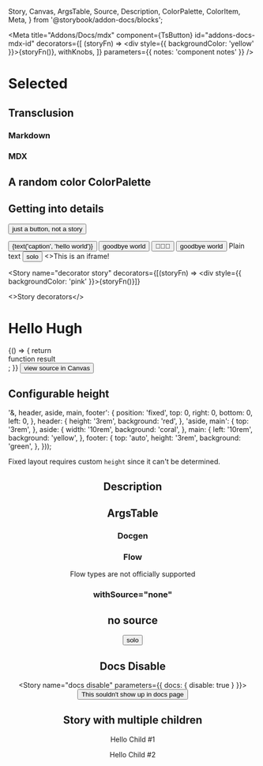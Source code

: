   Story,
  Canvas,
  ArgsTable,
  Source,
  Description,
  ColorPalette,
  ColorItem,
  Meta,
} from '@storybook/addon-docs/blocks';

<Meta
  title="Addons/Docs/mdx"
  component={TsButton}
  id="addons-docs-mdx-id"
  decorators={[
    (storyFn) => <div style={{ backgroundColor: 'yellow' }}>{storyFn()}</div>,
    withKnobs,
  ]}
  parameters={{ notes: 'component notes' }}
/>

# Selected

<Story id="." />

<Source id="." />

<ArgsTable of="." />

<Canvas>
  <Story id="nonexistent-story" />
</Canvas>

## Transclusion

### Markdown

<MdNotes />

### MDX

<MdxNotes />

## A random color ColorPalette

<ColorPalette>
  <ColorItem
    title="theme.color.greyscale"
    subtitle="Some of the greys"
    colors={['#FFFFFF', '#F8F8F8', '#F3F3F3']}
  />
  <ColorItem title="theme.color.primary" subtitle="Coral" colors={['#FF4785']} />
  <ColorItem title="theme.color.secondary" subtitle="Ocean" colors={['#1EA7FD']} />
  <ColorItem
    title="theme.color.positive"
    subtitle="Green"
    colors={[
      'rgba(102,191,60,1)',
      'rgba(102,191,60,.8)',
      'rgba(102,191,60,.6)',
      'rgba(102,191,60,.3)',
    ]}
  />
</ColorPalette>

## Getting into details

<Button>just a button, not a story</Button>



<Canvas>
  <Story name="hello story">
    <Button onClick={action('clicked')}>{text('caption', 'hello world')}</Button>
  </Story>
  <Story name="goodbye">
    <Button onClick={action('clicked')}>goodbye world</Button>
  </Story>
  <Story name="with icons">
    <Button onClick={action('clicked')}>🤘🚀💯</Button>
  </Story>
  <Story name="notes" parameters={{ notes: 'story notes' }}>
    <Button onClick={action('clicked')}>goodbye world</Button>
  </Story>
  <Story name="plaintext">Plain text</Story>
</Canvas>

<Story name="solo story">
  <Button onClick={action('clicked')}>solo</Button>
</Story>

<Story name="iframe story" inline={false} height="100px">
  <>This is an iframe!</>
</Story>

<Story
  name="decorator story"
  decorators={[(storyFn) => <div style={{ backgroundColor: 'pink' }}>{storyFn()}</div>]}
>
  <>Story decorators</>
</Story>

<Story name="theme">
  <h1 className="text-lg">Hello Hugh</h1>
</Story>

<Story name="function" height="100px">
  {() => {
    return <div>function result</div>;
  }}
</Story>

<Source name="hello story" />

<Canvas>
  <Button onClick={action('clicked')}>view source in Canvas</Button>
</Canvas>

## Configurable height

<Canvas withToolbar>
  <Story id="basics-button--all-buttons" height="400px" />
</Canvas>

  '&, header, aside, main, footer': {
    position: 'fixed',
    top: 0,
    right: 0,
    bottom: 0,
    left: 0,
  },
  header: {
    height: '3rem',
    background: 'red',
  },
  'aside, main': {
    top: '3rem',
  },
  aside: {
    width: '10rem',
    background: 'coral',
  },
  main: {
    left: '10rem',
    background: 'yellow',
  },
  footer: {
    top: 'auto',
    height: '3rem',
    background: 'green',
  },
}));

Fixed layout requires custom `height` since it can't be determined.

<Canvas withToolbar>
  <Story name="fixed layout example" height="15rem">
    <FixedLayoutExample>
      <header />
      <aside />
      <main />
      <footer />
    </FixedLayoutExample>
  </Story>
</Canvas>

## Description

<Description markdown="this is _markdown_" />

<Description of={DocgenButton} />

## ArgsTable

### Docgen

<ArgsTable of={DocgenButton} />

### Flow

Flow types are not officially supported

<ArgsTable of={FlowTypeButton} />

### withSource="none"

<Canvas withSource="none">
  <h1>no source</h1>
</Canvas>

<Canvas withSource="none">
  <Story name="no source Canvas">
    <Button onClick={action('clicked')}>solo</Button>
  </Story>
</Canvas>

## Docs Disable

<Story name="docs disable" parameters={{ docs: { disable: true } }}>
  <Button>This souldn't show up in docs page</Button>
</Story>

## Story with multiple children

<Canvas>
  <Story name="story multiple children">
    <p>Hello Child #1</p>
    <p>Hello Child #2</p>
  </Story>
</Canvas>
